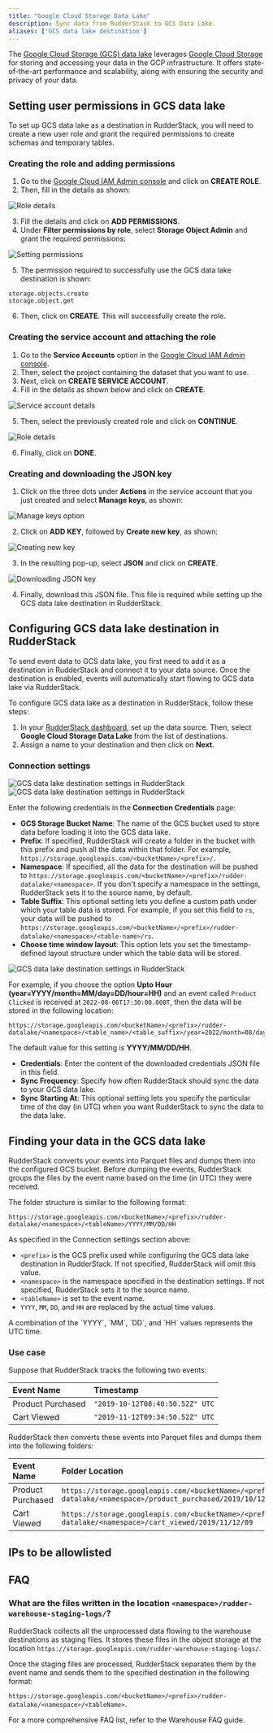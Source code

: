 ```yaml
---
title: "Google Cloud Storage Data Lake"
description: Sync data from RudderStack to GCS Data Lake.
aliases: ['GCS data lake destination']
---
```


The [Google Cloud Storage (GCS) data lake](https://cloud.google.com/architecture/build-a-data-lake-on-gcp) leverages [Google Cloud Storage](https://cloud.google.com/storage) for storing and accessing your data in the GCP infrastructure. It offers state-of-the-art performance and scalability, along with ensuring the security and privacy of your data.

## Setting user permissions in GCS data lake

To set up GCS data lake as a destination in RudderStack, you will need to create a new user role and grant the required permissions to create schemas and temporary tables.

### Creating the role and adding permissions

1. Go to the [Google Cloud IAM Admin console](https://console.cloud.google.com/iam-admin/roles) and click on **CREATE ROLE**.
2. Then, fill in the details as shown:

<img src="../../assets/dw-integrations/gcs-datalake-2.png" alt="Role details" />

3. Fill the details and click on **ADD PERMISSIONS**.
4. Under **Filter permissions by role**, select **Storage Object Admin** and grant the required permissions:

<img src="../../assets/dw-integrations/gcs-datalake-3.png" alt="Setting permissions" />

5. The permission required to successfully use the GCS data lake destination is shown:

```
storage.objects.create
storage.object.get
```
6. Then, click on **CREATE**. This will successfully create the role.

### Creating the service account and attaching the role

1. Go to the **Service Accounts** option in the [Google Cloud IAM Admin console](https://console.cloud.google.com/iam-admin/serviceaccounts).
2. Then, select the project containing the dataset that you want to use.
3. Next, click on **CREATE SERVICE ACCOUNT**.
4. Fill in the details as shown below and click on **CREATE**.

<img src="../../assets/dw-integrations/gcs-datalake-4.png" alt="Service account details" />

5. Then, select the previously created role and click on **CONTINUE**.

<img src="../../assets/dw-integrations/gcs-datalake-5.png" alt="Role details" />

6. Finally, click on **DONE**.

### Creating and downloading the JSON key

1. Click on the three dots under **Actions** in the service account that you just created and select **Manage keys**, as shown:

<img src="../../assets/dw-integrations/gcs-datalake-6.png" alt="Manage keys option" />

2. Click on **ADD KEY**, followed by **Create new key**, as shown:

<img src="../../assets/dw-integrations/gcs-datalake-7.png" alt="Creating new key" />

3. In the resulting pop-up, select **JSON** and click on **CREATE**.

<img src="../../assets/dw-integrations/gcs-datalake-8.png" alt="Downloading JSON key" />

4. Finally, download this JSON file. This file is required while setting up the GCS data lake destination in RudderStack.

## Configuring GCS data lake destination in RudderStack

To send event data to GCS data lake, you first need to add it as a destination in RudderStack and connect it to your data source. Once the destination is enabled, events will automatically start flowing to GCS data lake via RudderStack.

To configure GCS data lake as a destination in RudderStack, follow these steps:

1. In your [RudderStack dashboard](https://app.rudderstack.com), set up the data source. Then, select **Google Cloud Storage Data Lake** from the list of destinations.
2. Assign a name to your destination and then click on **Next**.

### Connection settings

<img src="../../assets/dw-integrations/gcs-datalake-connection-settings-1.png" alt="GCS data lake destination settings in RudderStack" />
<img src="../../assets/dw-integrations/gcs-datalake-connection-settings-2.png" alt="GCS data lake destination settings in RudderStack" />

Enter the following credentials in the **Connection Credentials** page:

- **GCS Storage Bucket Name**: The name of the GCS bucket used to store data before loading it into the GCS data lake.
- **Prefix**: If specified, RudderStack will create a folder in the bucket with this prefix and push all the data within that folder. For example, `https://storage.googleapis.com/<bucketName>/<prefix>/`.
- **Namespace**: If specified, all the data for the destination will be pushed to `https://storage.googleapis.com/<bucketName>/<prefix>/rudder-datalake/<namespace>`. If you don't specify a namespace in the settings, RudderStack sets it to the source name, by default.
- **Table Suffix**: This optional setting lets you define a custom path under which your table data is stored. For example, if you set this field to `rs`, your data will be pushed to `https://storage.googleapis.com/<bucketName>/<prefix>/rudder-datalake/<namespace>/<table-name>/rs`.
- **Choose time window layout**: This option lets you set the timestamp-defined layout structure under which the table data will be stored.

<img src="../../assets/dw-integrations/gcs-datalake-time-window-layout.png" alt="GCS data lake destination settings in RudderStack" />

For example, if you choose the option **Upto Hour (year=YYYY/month=MM/day=DD/hour=HH)** and an event called `Product Clicked` is received at `2022-08-06T17:30:00.000T`, then the data will be stored in the following location:

```
https://storage.googleapis.com/<bucketName>/<prefix>/rudder-datalake/<namespace>/<table_name>/<table_suffix>/year=2022/month=08/day=06/hour=17/
```

<div class="infoBlock">
The default value for this setting is <strong>YYYY/MM/DD/HH</strong>.
</div>

- **Credentials**: Enter the content of the downloaded credentials JSON file in this field.
- **Sync Frequency**: Specify how often RudderStack should sync the data to your GCS data lake.
- **Sync Starting At**: This optional setting lets you specify the particular time of the day (in UTC) when you want RudderStack to sync the data to the data lake.

## Finding your data in the GCS data lake

RudderStack converts your events into Parquet files and dumps them into the configured GCS bucket. Before dumping the events, RudderStack groups the files by the event name based on the time (in UTC) they were received. 

The folder structure is similar to the following format:

```
https://storage.googleapis.com/<bucketName>/<prefix>/rudder-datalake/<namespace>/<tableName>/YYYY/MM/DD/HH
```

As specified in the <Link to="#connection-settings">Connection settings</Link> section above:

* `<prefix>` is the GCS prefix used while configuring the GCS data lake destination in RudderStack. If not specified, RudderStack will omit this value.
* `<namespace>` is the namespace specified in the destination settings. If not specified, RudderStack sets it to the source name.
* `<tableName>` is set to the event name.
* `YYYY`, `MM`, `DD`, and `HH` are replaced by the actual time values.

<div class="infoBlock">
A combination of the `YYYY`, `MM`, `DD`, and `HH` values represents the UTC time.
</div>

### Use case

Suppose that RudderStack tracks the following two events:

| Event Name             | Timestamp                                        |
| :-------------------| :----------------------------------|
| Product Purchased | `"2019-10-12T08:40:50.52Z" UTC` |
| Cart Viewed             | `"2019-11-12T09:34:50.52Z" UTC`  |

RudderStack then converts these events into Parquet files and dumps them into the following folders:

| Event Name             | Folder Location  |
| :-------------------| :----------------|
| Product Purchased | `https://storage.googleapis.com/<bucketName>/<prefix>/rudder-datalake/<namespace>/product_purchased/2019/10/12/08` |
| Cart Viewed             | `https://storage.googleapis.com/<bucketName>/<prefix>/rudder-datalake/<namespace>/cart_viewed/2019/11/12/09`              |

## IPs to be allowlisted
<Iplist/>

## FAQ

### What are the files written in the location `<namespace>/rudder-warehouse-staging-logs/`?

RudderStack collects all the unprocessed data flowing to the warehouse destinations as staging files. It stores these files in the object storage at the location `https://storage.googleapis.com/rudder-warehouse-staging-logs/`. 

Once the staging files are processed, RudderStack separates them by the event name and sends them to the specified destination in the following format:

`https://storage.googleapis.com/<bucketName>/<prefix>/rudder-datalake/<namespace>/<tableName>`.

<div class="infoBlock">
For a more comprehensive FAQ list, refer to the <Link to="/destinations/warehouse-destinations/faq/">Warehouse FAQ</Link> guide.
</div>
